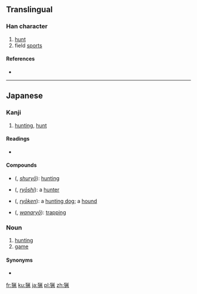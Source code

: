 {{also|獵}}
==Translingual==

===Han character===
{{Han char|rn=94|rad=犬|as=08|sn=11|four=|canj=大竹火竹弓 (KHFHN)}}

# [[hunt]]
# field [[sport]]s

====References====
* {{Han ref|kx=0714.051|dkj=20512|dj=1126.050|hdz=21354.141|uh=731F|ud=29471}}

----

==Japanese==

===Kanji===
{{ja-kanji|grade=c|rs=犬08}}

# [[hunting]], [[hunt]]

====Readings====
* {{ja-readings|on=[[りょう]] (ryō)|kun=[[かり|か-り]] (ka-ri), [[かる|か-る]] (ka-ru)}}

====Compounds====
{{der-top|Compounds}}
* {{l|ja|狩猟}} ({{l|ja|しゅりょう}}, ''[[shuryō]]''): [[hunting]]
* {{l|ja|猟師}} ({{l|ja|りょうし}}, ''[[ryōshi]]''): a [[hunter]]
{{der-mid}}
* {{l|ja|猟犬}} ({{l|ja|りょうけん}}, ''[[ryōken]]''): a [[hunting dog]]; a [[hound]]
* {{l|ja|罠猟}} ({{l|ja|わなりょう}}, ''[[wanaryō]]''): [[trapping]]
{{bottom}}

===Noun===
{{ja-noun|k|hira=りょう|rom=ryō|kyu=獵}}

# [[hunting]]
# [[game]] {{qualifier|animals that one hunts}}

====Synonyms====
* {{l|ja|狩}}

[[fr:猟]]
[[ku:猟]]
[[ja:猟]]
[[pl:猟]]
[[zh:猟]]